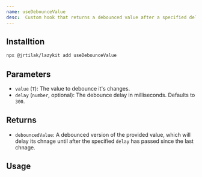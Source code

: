 ```yaml
---
name: useDebounceValue
desc:  Custom hook that returns a debounced value after a specified delay.
---
```



<CodePreview methodName="useDebounceValue"/>

## Installtion

```bash
npx @jrtilak/lazykit add useDebounceValue
```

## Parameters

- `value` (`T`): The value to debounce it's changes.
- `delay` (`number`, optional): The debounce delay in milliseconds. Defaults to `300`.

## Returns

- `debouncedValue`: A debounced version of the provided value, which will delay its chnage until after the specified `delay` has passed since the last chnage.


## Usage

<ComponentPreview methodName="useDebounceValue" exampleName="debounce"/>